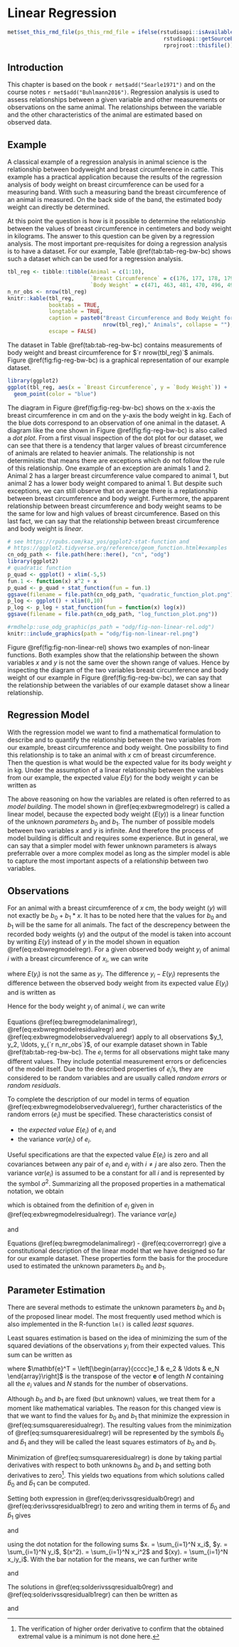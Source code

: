# Linear Regression {#asm-regr}
```r
met$set_this_rmd_file(ps_this_rmd_file = ifelse(rstudioapi::isAvailable(), 
                                                 rstudioapi::getSourceEditorContext()$path, 
                                                 rprojroot::thisfile()))
```

## Introduction
This chapter is based on the book `r met$add("Searle1971")` and on the course notes `r met$add("Buhlmann2016")`. Regression analysis is used to assess relationships between a given variable and other measurements or observations on the same animal. The relationships between the variable and the other characteristics of the animal are estimated based on observed data. 


## Example
A classical example of a regression analysis in animal science is the relationship between bodyweight and breast circumference in cattle. This example has a practical application because the results of the regression analysis of body weight on breast circumference can be used for a measuring band. With such a measuring band the breast circumference of an animal is measured. On the back side of the band, the estimated body weight can directly be determined. 

At this point the question is how is it possible to determine the relationship between the values of breast circumference in centimeters and body weight in kilograms. The answer to this question can be given by a regression analysis. The most important pre-requisites for doing a regression analysis is to have a dataset. For our example, Table \@ref(tab:tab-reg-bw-bc) shows such a dataset which can be used for a regression analysis. 

```r
tbl_reg <- tibble::tibble(Animal = c(1:10),
                          `Breast Circumference` = c(176, 177, 178, 179, 179, 180, 181, 182,183, 184),
                          `Body Weight` = c(471, 463, 481, 470, 496, 491, 518, 511, 510, 541))
n_nr_obs <- nrow(tbl_reg)
knitr::kable(tbl_reg,
             booktabs = TRUE,
             longtable = TRUE,
             caption = paste0("Breast Circumference and Body Weight for ", 
                              nrow(tbl_reg)," Animals", collapse = ""),
             escape = FALSE)
```

The dataset in Table \@ref(tab:tab-reg-bw-bc) contains measurements of body weight and breast circumference for $`r nrow(tbl_reg)`$ animals. Figure \@ref(fig:fig-reg-bw-bc) is a graphical representation of our example dataset. 

```r
library(ggplot2)
ggplot(tbl_reg, aes(x = `Breast Circumference`, y = `Body Weight`)) +
  geom_point(color = "blue") 
```

The diagram in Figure \@ref(fig:fig-reg-bw-bc) shows on the x-axis the breast circumference in cm and on the y-axis the body weight in kg. Each of the blue dots correspond to an observation of one animal in the dataset. A diagram like the one shown in Figure \@ref(fig:fig-reg-bw-bc) is also called a _dot plot_. From a first visual inspection of the dot plot for our dataset, we can see that there is a tendency that larger values of breast circumference of animals are related to heavier animals. The relationship is not deterministic that  means there are exceptions which do not follow the rule of this relationship. One example of an exception are animals 1 and 2. Animal 2 has a larger breast circumference value compared to animal 1,  but animal 2 has a lower body weight compared to animal 1. But despite such exceptions, we can still observe that on average there is a replationship between breast circumference and body weight. Furthermore, the apparent relationship between breast circumference and body weight seams to be the same for low and high values of breast circumference. Based on this last fact, we can say that the relationship between breast circumference and body weight is _linear_. 

```r
# see https://rpubs.com/kaz_yos/ggplot2-stat-function and 
# https://ggplot2.tidyverse.org/reference/geom_function.html#examples
cn_odg_path <- file.path(here::here(), "cn", "odg")
library(ggplot2)
# quadratic function
p_quad <- ggplot() + xlim(-5,5)
fun.1 <- function(x) x^2 + x
p_quad <- p_quad + stat_function(fun = fun.1) 
ggsave(filename = file.path(cn_odg_path, "quadratic_function_plot.png"))
p_log <- ggplot() + xlim(0,10)
p_log <- p_log + stat_function(fun = function(x) log(x))
ggsave(filename = file.path(cn_odg_path, "log_function_plot.png"))
```

```r
#rmdhelp::use_odg_graphic(ps_path = "odg/fig-non-linear-rel.odg")
knitr::include_graphics(path = "odg/fig-non-linear-rel.png")
```

Figure \@ref(fig:fig-non-linear-rel) shows two examples of non-linear functions. Both examples show that the relationship between the shown variables $x$ and $y$ is not the same over the shown range of values. Hence by inspecting the diagram of the two variables breast circumference and body weight of our example in Figure \@ref(fig:fig-reg-bw-bc), we can say that the relationship between the variables of our example dataset show a linear relationship.


## Regression Model
With the regression model we want to find a mathematical formulation to describe and to quantify the relationship between the two variables from  our example, breast circumference and body weight. One possibility to find this relationship is to take an animal with $x$ cm of breast circumference. Then the question is what would be the expected value for its body weight $y$ in kg. Under the assumption of a linear relationship between the variables from our example, the expected value $E(y)$ for the body weight $y$ can be written as 

\begin{equation}
E(y) = b_0 + b_1 * x
(\#eq:exbwregmodelregr)
\end{equation}

The above reasoning on how the variables are related is often referred to as _model building_. The model shown in \@ref(eq:exbwregmodelregr) is called a linear model, because the expected body weight ($E(y)$) is a linear function of the unknown _parameters_ $b_0$ and $b_1$. The number of possible models between two variables $x$ and $y$ is infinite. And therefore the process of model building is difficult and requires some experience. But in general, we can say that a simpler model with fewer unknown parameters is always preferrable over a more complex model as long as the simpler model is able to capture the most important aspects of a relationship between two variables. 


## Observations
For an animal with a breast circumference of $x$ cm, the body weight ($y$) will not exactly be $b_0 + b_1*x$. It has to be noted here that the values for $b_0$ and $b_1$ will be the same for all animals. The fact of the descrepency between the recorded body weights ($y$) and the output of the model is taken into account by writing $E(y)$ instead of $y$ in the model shown in equation \@ref(eq:exbwregmodelregr). For a given observed body weight $y_i$ of animal $i$ with a breast circumference of $x_i$, we can write 

\begin{equation}
E(y_i) = b_0 + b_1 * x_i
(\#eq:bwregmodelanimaliregr)
\end{equation}

where $E(y_i)$ is not the same as $y_i$. The difference $y_i - E(y_i)$ represents the difference between the observed body weight from its expected value $E(y_i)$ and is written as

\begin{equation}
e_i = y_i - E(y_i) = y_i - b_0 - b_1 * x_i
(\#eq:exbwregmodelresidualregr)
\end{equation}

Hence for the body weight $y_i$ of animal $i$, we can write

\begin{equation}
y_i = b_0 + b_1 * x_i + e_i
(\#eq:exbwregmodelobservedvalueregr)
\end{equation}

Equations \@ref(eq:bwregmodelanimaliregr), \@ref(eq:exbwregmodelresidualregr) and \@ref(eq:exbwregmodelobservedvalueregr) apply to all observations $y_1, y_2, \ldots, y_{`r n_nr_obs`}$, of our example dataset shown in Table \@ref(tab:tab-reg-bw-bc). The $e_i$ terms for all observations might take many different values. They include potential measurement errors or deficencies of the model itself. Due to the described properties of $e_i$'s, they are considered to be random variables and are usually called _random errors_ or _random residuals_.

To complete the description of our model in terms of equation \@ref(eq:exbwregmodelobservedvalueregr), further characteristics of the random errors ($e_i$) must be specified. These characteristics consist of 

* the _expected value_ $E(e_i)$ of $e_i$ and 
* the variance $var(e_i)$ of $e_i$. 

Useful specifications are that the expected value $E(e_i)$ is zero and all covariances between any pair of $e_i$ and $e_j$ with $i \ne j$ are also zero. Then the variance $var(e_i)$ is assumed to be a constant for all $i$ and is represented by the symbol $\sigma^2$. Summarizing all the proposed properties in a mathematical notation, we obtain

\begin{equation}
E(e_i) = 0
(\#eq:expvalueerrorregr)
\end{equation}

which is obtained from the definition of $e_i$ given in \@ref(eq:exbwregmodelresidualregr). The variance $var(e_i)$ 

\begin{equation}
var(e_i) = E\left[ e_i - E(e_i) \right]^2 = E(e_i^2) = \sigma^2
(\#eq:varerrorregr)
\end{equation}

and 

\begin{equation}
cov(e_i,e_j) = E\left[ e_i - E(e_i) \right]\left[ e_j - E(e_j) \right] = E(e_ie_j) = 0
(\#eq:coverrorregr)
\end{equation}

Equations \@ref(eq:bwregmodelanimaliregr) - \@ref(eq:coverrorregr) give a constitutional description of the linear model that we have designed so far for our example dataset. These properties form the basis for the procedure used to estimated the unknown parameters $b_0$ and $b_1$. 


## Parameter Estimation
There are several methods to estimate the unknown parameters $b_0$ and $b_1$ of the proposed linear model. The most frequently used method which is also implemented in the R-function `lm()` is called _least squares_. 

Least squares estimation is based on the idea of minimizing the sum of the squared deviations of the observations $y_i$ from their expected values. This sum can be written as 

\begin{equation}
\mathbf{e}^T\mathbf{e} = \sum_{i=1}^N e_i^2 = \sum_{i=1}^N \left[ y_i - E(e_i) \right]^2 = \sum_{i=1}^N \left[ y_i - b_0 - b_1*x_i \right]^2
(\#eq:sumsquareresidualregr)
\end{equation}

where $\mathbf{e}^T = \left[\begin{array}{cccc}e_1 & e_2 & \ldots & e_N \end{array}\right]$ is the transpose of the vector $\mathbf{e}$ of length $N$ containing all the $e_i$ values and $N$ stands for the number of observations. 

Although $b_0$ and $b_1$ are fixed (but unknown) values, we treat them for a moment like mathematical variables. The reason for this changed view is that we want to find the values for $b_0$ and $b_1$ that minimize the expression in \@ref(eq:sumsquareresidualregr). The resulting values from the minimization of \@ref(eq:sumsquareresidualregr) will be represented by the symbols $\hat{b}_0$ and $\hat{b}_1$ and they will be called the least squares estimators of $b_0$ and $b_1$. 

Minimization of \@ref(eq:sumsquareresidualregr) is done by taking partial derivatives with respect to both unknowns $b_0$ and $b_1$ and setting both derivatives to zero^[The verification of higher order derivative to confirm that the obtained extremal value is a minimum is not done here.]. This yields two equations from which solutions called $\hat{b}_0$ and $\hat{b}_1$ can be computed. 

\begin{align}
\frac{\partial\mathbf{e}^T\mathbf{e}}{\partial b_0} &= -2 \sum_{i=1}^N \left[y_i - b_0 - b_1x_i\right]  \notag \\
  &= -2\left[\sum_{i=1}^N y_i - Nb_0 - b_1\sum_{i=1}^N x_i\right]
(\#eq:derivssqresidualb0regr)
\end{align}

\begin{align}
\frac{\partial\mathbf{e}^T\mathbf{e}}{\partial b_1} &= -2 \sum_{i=1}^N x_i\left[y_i - b_0 - b_1x_i\right] \notag \\
  &= -2 \left[\sum_{i=1}^N x_iy_i - b_0 \sum_{i=1}^N x_i - b_1 \sum_{i=1}^N x_i^2 \right]
(\#eq:derivssqresidualb1regr)
\end{align}

Setting both expression in \@ref(eq:derivssqresidualb0regr) and \@ref(eq:derivssqresidualb1regr) to zero and writing them in terms of $\hat{b}_0$ and $\hat{b}_1$ gives 

\begin{equation}
N\hat{b}_0 + \hat{b}_1x. = y.
(\#eq:solderivssqresidualb0regr)
\end{equation}

and

\begin{equation}
\hat{b}_0x. + \hat{b}_1(x^2). = (xy).
(\#eq:solderivssqresidualb1regr)
\end{equation}

using the dot notation for the following sums $x. = \sum_{i=1}^N x_i$, $y. = \sum_{i=1}^N y_i$, $(x^2). = \sum_{i=1}^N x_i^2$ and $(xy). = \sum_{i=1}^N x_iy_i$. With the bar notation for the means, we can further write 

\begin{equation}
\bar{x}. = {x. \over N}
(\#eq:barxdotregr)
\end{equation}

and

\begin{equation}
\bar{y}. = {y. \over N}
(\#eq:barydotregr)
\end{equation}

The solutions in \@ref(eq:solderivssqresidualb0regr) and \@ref(eq:solderivssqresidualb1regr) can then be written as

\begin{equation}
\hat{b}_0 = \bar{y}. - \hat{b}_1\bar{x}.
(\#eq:solderivssqresidualb0regr)
\end{equation}

and

\begin{equation}
\hat{b}_1 = \frac{(xy). - N\bar{x}.\bar{y}.}{(x^2). - N\bar{x}.^2}
(\#eq:solderivssqresidualb1regr)
\end{equation}








 
